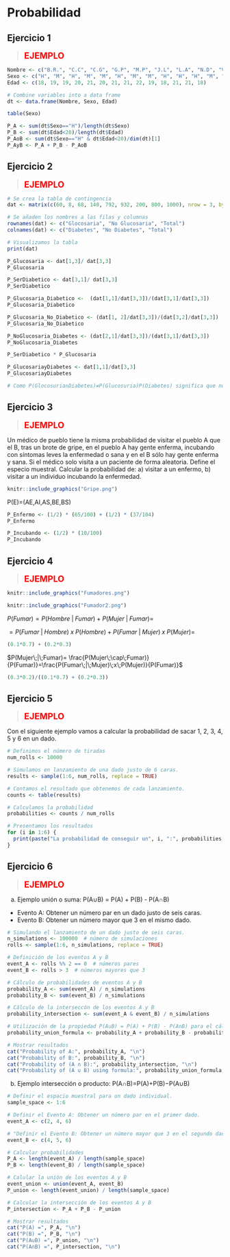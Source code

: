 # Probabilidad

## Ejercicio 1

><span style="color:red; font-size: 20px;">**EJEMPLO**</span>

```r
Nombre <- c("B.R.", "C.C", "C.G", "G.P", "M.P", "J.L", "L.A", "N.D", "V.C", "V.F", "L.L", "J.N", "J.P", "U.P")
Sexo <- c("H", "M", "H", "M", "M", "H", "M", "M", "H", "H", "H", "M", "M", "M")
Edad <- c(18, 19, 19, 20, 21, 20, 21, 21, 22, 19, 18, 21, 21, 18)

# Combine variables into a data frame
dt <- data.frame(Nombre, Sexo, Edad)

table(Sexo)

P_A <- sum(dt$Sexo=="H")/length(dt$Sexo)
P_B <- sum(dt$Edad<20)/length(dt$Edad)
P_AoB <- sum(dt$Sexo=="H" & dt$Edad<20)/dim(dt)[1]
P_AyB <- P_A + P_B - P_AoB
```

## Ejercicio 2

><span style="color:red; font-size: 20px;">**EJEMPLO**</span>

```r
# Se crea la tabla de contingencia
dat <- matrix(c(60, 8, 68, 140, 792, 932, 200, 800, 1000), nrow = 3, byrow = TRUE)

# Se añaden los nombres a las filas y columnas
rownames(dat) <- c("Glocosaria", "No Glucosaria", "Total")
colnames(dat) <- c("Diabetes", "No Diabetes", "Total")

# Visualizamos la tabla
print(dat)

P_Glucosaria <- dat[1,3]/ dat[3,3]
P_Glucosaria

P_SerDiabetico <- dat[3,1]/ dat[3,3]
P_SerDiabetico

P_Glucosaria_Diabetico <-  (dat[1,1]/dat[3,3])/(dat[3,1]/dat[3,3])
P_Glucosaria_Diabetico

P_Glucosaria_No_Diabetico <- (dat[1, 2]/dat[3,3])/(dat[3,2]/dat[3,3])
P_Glucosaria_No_Diabetico

P_NoGlucosaria_Diabetes <- (dat[2,1]/dat[3,3])/(dat[3,1]/dat[3,3])
P_NoGlucosaria_Diabetes

P_SerDiabetico * P_Glucosaria

P_GlucosariayDiabetes <- dat[1,1]/dat[3,3]
P_GlucosariayDiabetes

# Como P(Glocosuria∩Diabetes)≠P(Glucosuria)P(Diabetes) significa que no son independientes.
```

## Ejercicio 3

><span style="color:red; font-size: 20px;">**EJEMPLO**</span>

Un médico de pueblo tiene la misma probabilidad de visitar el pueblo A que el B, tras un brote de gripe, en el pueblo A hay gente enferma, incubando con síntomas leves la enfermedad o sana y en el B sólo hay gente enferma y sana. Si el médico solo visita a un paciente de forma aleatoria. Define el especio muestral. Calcular la probabilidad de: a) visitar a un enfermo, b) visitar a un individuo incubando la enfermedad.

```r
knitr::include_graphics("Gripe.png")
```

P(E)=(AE,AI,AS,BE,BS)

```r
P_Enfermo <- (1/2) * (65/100) + (1/2) * (37/104)
P_Enfermo

P_Incubando <- (1/2) * (10/100)
P_Incubando
```

## Ejercicio 4

><span style="color:red; font-size: 20px;">**EJEMPLO**</span>

```r
knitr::include_graphics("Fumadores.png")
```

```r
knitr::include_graphics("Fumador2.png")
```

$P(Fumar)= P(Hombre\;|\;Fumar) + P(Mujer\;|\;Fumar) =$

$= P(Fumar\;|\;Hombre)\;x\;P(Hombre)\;+\;P(Fumar\;|\;Mujer)\;x\;P(Mujer)=$

```r
(0.1*0.7) + (0.2*0.3)
```

$P(Mujer\;|\;Fumar)= \frac{P(Mujer\;\cap\;Fumar)}{P(Fumar)}=\frac{P(Fumar\;|\;Mujer)\;x\;P(Mujer)}{P(Fumar)}$

```r
(0.3*0.2)/((0.1*0.7) + (0.2*0.3))
```

## Ejercicio 5

><span style="color:red; font-size: 20px;">**EJEMPLO**</span>

Con el siguiente ejemplo vamos a calcular la probabilidad de sacar 1, 2, 3, 4, 5 y 6 en un dado.

```r
# Definimos el número de tiradas
num_rolls <- 10000

# Simulamos en lanzamiento de una dado justo de 6 caras.
results <- sample(1:6, num_rolls, replace = TRUE)

# Contamos el resultado que obtenemos de cada lanzamiento.
counts <- table(results)

# Calculamos la probabilidad
probabilities <- counts / num_rolls

# Presentamos los resultados
for (i in 1:6) {
  print(paste("La probabilidad de conseguir un", i, ":", probabilities[i]))
}
```

## Ejercicio 6

><span style="color:red; font-size: 20px;">**EJEMPLO**</span>

a) Ejemplo unión o suma: P(A∪B) = P(A) + P(B) - P(A∩B)

- Evento A: Obtener un número par en un dado justo de seis caras.
- Evento B: Obtener un número mayor que 3 en el mismo dado.

```r
# Simulando el lanzamiento de un dado justo de seis caras.
n_simulations <- 100000  # número de simulaciones
rolls <- sample(1:6, n_simulations, replace = TRUE)

# Definición de los eventos A y B
event_A <- rolls %% 2 == 0  # números pares
event_B <- rolls > 3  # números mayores que 3

# Cálculo de probabilidades de eventos A y B
probability_A <- sum(event_A) / n_simulations
probability_B <- sum(event_B) / n_simulations

# Cálculo de la interseccón de los eventos A y B
probability_intersection <- sum(event_A & event_B) / n_simulations

# Utilización de la propiedad P(A∪B) = P(A) + P(B) - P(A∩B) para el cálculo de la suma
probability_union_formula <- probability_A + probability_B - probability_intersection

# Mostrar resultados
cat("Probability of A:", probability_A, "\n")
cat("Probability of B:", probability_B, "\n")
cat("Probability of (A ∩ B):", probability_intersection, "\n")
cat("Probability of (A ∪ B) using formula:", probability_union_formula, "\n")
```

b) Ejemplo intersección o producto: P(A∩B)=P(A)+P(B)−P(A∪B)

```r
# Definir el espacio muestral para un dado individual.
sample_space <- 1:6

# Definir el Evento A: Obtener un número par en el primer dado.
event_A <- c(2, 4, 6)

# "Definir el Evento B: Obtener un número mayor que 3 en el segundo dado.
event_B <- c(4, 5, 6)

# Calcular probabilidades
P_A <- length(event_A) / length(sample_space)
P_B <- length(event_B) / length(sample_space)

# Calular la unión de los eventos A y B
event_union <- union(event_A, event_B)
P_union <- length(event_union) / length(sample_space)

# Calcular la intersección de los eventos A y B
P_intersection <- P_A + P_B - P_union

# Mostrar resultados
cat("P(A) =", P_A, "\n")
cat("P(B) =", P_B, "\n")
cat("P(A∪B) =", P_union, "\n")
cat("P(A∩B) =", P_intersection, "\n")
```

